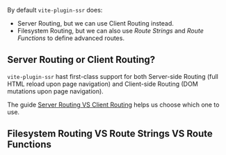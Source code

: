 
By default `vite-plugin-ssr` does:
 - Server Routing, but we can use Client Routing instead.
 - Filesystem Routing, but we can also use *Route Strings* and *Route Functions* to define advanced routes.

## Server Routing or Client Routing?

`vite-plugin-ssr` hast first-class support for both Server-side Routing (full HTML reload upon page navigation) and Client-side Routing (DOM mutations upon page navigation).

The guide [Server Routing VS Client Routing](/SR-vs-CR) helps us choose which one to use.

## Filesystem Routing VS Route Strings VS Route Functions

<RouteStringsAndRouteFunctions />
